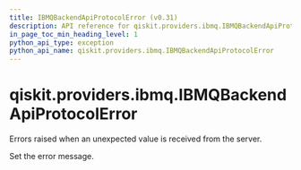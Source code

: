 ```yaml
---
title: IBMQBackendApiProtocolError (v0.31)
description: API reference for qiskit.providers.ibmq.IBMQBackendApiProtocolError in qiskit v0.31
in_page_toc_min_heading_level: 1
python_api_type: exception
python_api_name: qiskit.providers.ibmq.IBMQBackendApiProtocolError
---
```


<span id="qiskit-providers-ibmq-ibmqbackendapiprotocolerror" />

# qiskit.providers.ibmq.IBMQBackendApiProtocolError

<Class id="qiskit.providers.ibmq.IBMQBackendApiProtocolError" isDedicatedPage={true} github="https://github.com/qiskit/qiskit-ibmq-provider/tree/stable/0.17/qiskit/providers/ibmq/exceptions.py" signature="IBMQBackendApiProtocolError(*message)" modifiers="exception">
  Errors raised when an unexpected value is received from the server.

  Set the error message.
</Class>

